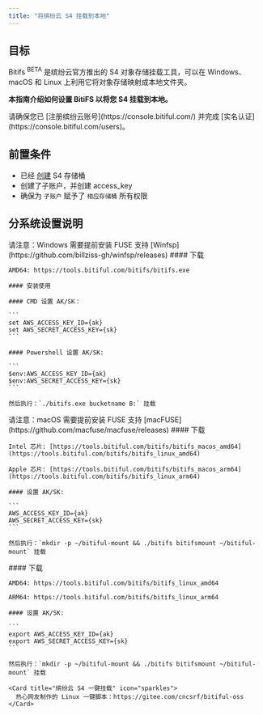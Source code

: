 ```yaml
---
title: "将缤纷云 S4 挂载到本地"
---
```


## 目标

Bitifs <sup>BETA</sup>  是缤纷云官方推出的 S4 对象存储挂载工具，可以在 Windows、macOS 和 Linux 上利用它将对象存储映射成本地文件夹。

**本指南介绍如何设置 BitiFS 以将您 S4 挂载到本地。**

<Tip>
  请确保您已 [注册缤纷云账号](https://console.bitiful.com/) 并完成 [实名认证](https://console.bitiful.com/users)。
</Tip>

## 前置条件

- 已经 [创建](/bitiful-s4/handbook/quick-start) S4 存储桶
- 创建了子账户，并创建 access_key
- 确保为 `子账户` 赋予了 `相应存储桶` 所有权限

## 分系统设置说明

<AccordionGroup>
  <Accordion title="Windows 版本" icon="download">
    <Tip>
      请注意：Windows 需要提前安装 FUSE 支持 [Winfsp](https://github.com/billziss-gh/winfsp/releases)
    </Tip>
    #### 下载

    AMD64: https://tools.bitiful.com/bitifs/bitifs.exe

    #### 安装使用

    #### CMD 设置 AK/SK：

    ```
    set AWS_ACCESS_KEY_ID={ak}
    set AWS_SECRET_ACCESS_KEY={sk}
    ```

    #### Powershell 设置 AK/SK:

    ```
    $env:AWS_ACCESS_KEY_ID={ak}
    $env:AWS_SECRET_ACCESS_KEY={sk}
    ```

    然后执行：`./bitifs.exe bucketname B:` 挂载
  </Accordion>
  <Accordion title="macOS 版本" icon="download">
    <Tip>
      请注意：macOS 需要提前安装 FUSE 支持 [macFUSE](https://github.com/macfuse/macfuse/releases)
    </Tip>
    #### 下载

    Intel 芯片: [https://tools.bitiful.com/bitifs/bitifs_macos_amd64](https://tools.bitiful.com/bitifs/bitifs_linux_amd64)

    Apple 芯片: [https://tools.bitiful.com/bitifs/bitifs_macos_arm64](https://tools.bitiful.com/bitifs/bitifs_linux_arm64)

    #### 设置 AK/SK:

    ```
    AWS_ACCESS_KEY_ID={ak}
    AWS_SECRET_ACCESS_KEY={sk}
    ```

    然后执行：`mkdir -p ~/bitiful-mount && ./bitifs bitifsmount ~/bitiful-mount` 挂载
  </Accordion>
  <Accordion title="Linux 版本" icon="download">
    #### 下载

    AMD64: https://tools.bitiful.com/bitifs/bitifs_linux_amd64

    ARM64: https://tools.bitiful.com/bitifs/bitifs_linux_arm64

    #### 设置 AK/SK:

    ```
    export AWS_ACCESS_KEY_ID={ak}
    export AWS_SECRET_ACCESS_KEY={sk}
    ```

    然后执行：`mkdir -p ~/bitiful-mount && ./bitifs bitifsmount ~/bitiful-mount` 挂载

    <Card title="缤纷云 S4 一键挂载" icon="sparkles">
      热心网友制作的 Linux 一键脚本：https://gitee.com/cncsrf/bitiful-oss
    </Card>
  </Accordion>
</AccordionGroup>